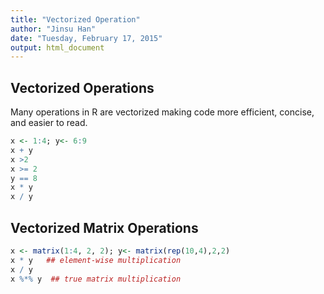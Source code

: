```yaml
---
title: "Vectorized Operation"
author: "Jinsu Han"
date: "Tuesday, February 17, 2015"
output: html_document
---
```


## Vectorized Operations

Many operations in R are vectorized making code more efficient, concise, and easier to read.

```r
x <- 1:4; y<- 6:9
x + y
x >2
x >= 2
y == 8
x * y
x / y
```

## Vectorized Matrix Operations
```r
x <- matrix(1:4, 2, 2); y<- matrix(rep(10,4),2,2)  
x * y   ## element-wise multiplication
x / y
x %*% y  ## true matrix multiplication
```
